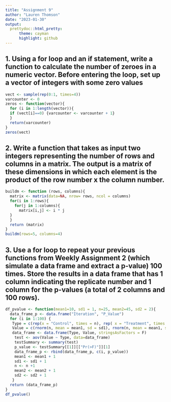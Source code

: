 ```yaml
---
title: "Assignment 9"
author: "Lauren Thomson"
date: "2023-01-30"
output: 
  prettydoc::html_pretty:
      theme: cayman
      highlight: github
---
```


## 1. Using a for loop and an if statement, write a function to calculate the number of zeroes in a numeric vector. Before entering the loop, set up a vector of integers with some zero values

```r
vect <- sample(rep(0:1, times=4))
varcounter <- 0 
zeros <- function(vector){
  for (i in 1:length(vector)){
  if (vect[i]==0) {varcounter <- varcounter + 1} 
  }
  return(varcounter)
}
zeros(vect)
```
 
## 2. Write a function that takes as input two integers representing the number of rows and columns in a matrix. The output is a matrix of these dimensions in which each element is the product of the row number x the column number. 

```r
buildm <- function (rows, columns){
  matrix <- matrix(data=NA, nrow= rows, ncol = columns)
  for(i in 1:rows){
    for(j in 1:columns){
      matrix[i,j] <- i * j
  }
  }  
  return (matrix)
}
buildm(rows=5, columns=4)

```


## 3. Use a for loop to repeat your previous functions from Weekly Assignment 2 (which simulate a data frame and extract a p-value) 100 times. Store the results in a data frame that has 1 column indicating the replicate number and 1 column for the p-values (a total of 2 columns and 100 rows).

```r
df_pvalue <- function(mean1=10, sd1 = 1, n=25, mean2=45, sd2 = 2){
  data_frame_p <- data.frame("Iteration", "P_Value") 
  for (i in 1:100) {
   Type = c(rep(x = "Control", times = n), rep( x = "Treatment", times = n))
   Value = c(rnorm(n, mean = mean1, sd = sd1), rnorm(n, mean = mean1, sd= sd2))
   data_frame <- data.frame(Type, Value, stringsAsFactors = F)
    test <- aov(Value ~ Type, data=data_frame)
    testSummary <- summary(test)
    p_value <- testSummary[[1]][["Pr(>F)"]][1]
    data_frame_p <- rbind(data_frame_p, c(i, p_value))
    mean1 <- mean1 + 1 
    sd1 <- sd1 + 1
    n <- n +1 
    mean2 <- mean2 + 1 
    sd2 <- sd2 + 1 
   }
  return (data_frame_p)
}
df_pvalue()

   
```
 